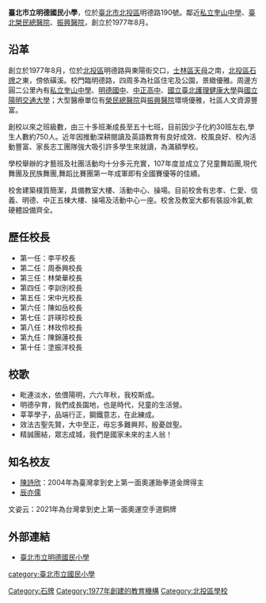 {{coord|25.1124679|121.5220291|display=title|type:edu}}
{{Infobox_School
|name           =臺北市立明德國民小學
|other_name     =
|image          =
|motto          =
|established    =1977年8月
|type           =
|affiliation    =
|district       =[[臺北市|臺北市]][[北投區|北投區]]
|grades         =
|president      =
|principal      =
|staff          =
|students       =
|enrollment     =
|free_label     =
|free_text      =
|free_label2    =
|free_text2     =
|free_label3    =
|free_text3     =
|location       ={{flagicon|TWN}}[[臺北市|臺北市]][[北投區|北投區]]明德路190號
|information    =
| tel           = +886-2-2822-9651<br>+886-2-2822-9732
| fax           = +886-2-2826-5417
|website        = [https://www.mdes.tp.edu.tw/web/ www.mdes.tp.edu.tw]
}}
'''臺北市立明德國民小學'''，位於[[臺北市|臺北市]][[北投區|北投區]]明德路190號。鄰近[[私立奎山中學|私立奎山中學]]、[[臺北榮民總醫院|臺北榮民總醫院]]、[[振興醫院|振興醫院]]，創立於1977年8月。

==沿革==
創立於1977年8月，位於[[北投區|北投區]]明德路與東陽街交口，[[士林區|士林區]][[天母|天母]]之南，[[北投區|北投區]][[石牌_(北投)|石牌]]之東，傍依磺溪。校門臨明德路，四周多為社區住宅及公園，景緻優雅。周邊方圓二公里內有[[私立奎山中學|私立奎山中學]]、[[臺北市立明德國民中學|明德國中]]、[[臺北市立中正高級中學|中正高中]]、[[國立臺北護理健康大學|國立臺北護理健康大學]]與[[國立陽明交通大學|國立陽明交通大學]]；大型醫療單位有[[榮民總醫院|榮民總醫院]]與[[振興醫院|振興醫院]]環境優雅，社區人文資源豐富。

創校以來之班級數，由三十多班漸成長至五十七班，目前因少子化約30班左右,學生人數約750人。近年因推動深耕閱讀及英語教育有良好成效、校風良好、校內活動豐富、家長志工團隊強大吸引許多學生來就讀，為滿額學校。

學校舉辦的才藝班及社團活動均十分多元充實，107年度並成立了兒童舞蹈團,現代舞團及民族舞團,舞蹈比賽團第一年成軍即有全國賽優等的佳績。

校舍建築樸質簡潔，具備教室大樓、活動中心、操場。目前校舍有忠孝、仁愛、信義、明德、中正五棟大樓、操場及活動中心一座。校舍及教室大都有裝設冷氣,軟硬體設備齊全。

==歷任校長==
*第一任：李平校長
*第二任：周泰興校長
*第三任：林榮華校長
*第四任：李訓別校長
*第五任：宋中光校長
*第六任：陳如岳校長
*第七任：許瑛珍校長
*第八任：林玫伶校長
*第九任：陳錦蓮校長
*第十任：塗振洋校長

==校歌== 
*毗連淡水，依偎陽明，六六年秋，我校斯成。
*明德孕育，我們成長園地，也是時代，兒童的生活營。
*莘莘學子，品端行正，鋼鐵意志，在此練成。
*效法古聖先賢，大中至正，毋忘多難興邦，殷憂啟聖。
*精誠團結，眾志成城，我們是國家未來的主人翁！

==知名校友==
*[[陳詩欣_(台灣)|陳詩欣]]：2004年為臺灣拿到史上第一面奧運跆拳道金牌得主
*[[辰亦儒|辰亦儒]]
文姿云：2021年為台灣拿到史上第一面奧運空手道銅牌

==外部連結==
*[http://www.mdes.tp.edu.tw/ 臺北市立明德國民小學] {{Wayback|url=http://www.mdes.tp.edu.tw/ |date=20060906063920 }}

{{DEFAULTSORT:Mingde}}
[[Category:石牌|Category:石牌]]
[[category:臺北市立國民小學|category:臺北市立國民小學]]
[[Category:1977年創建的教育機構|Category:1977年創建的教育機構]]
[[Category:北投區學校|Category:北投區學校]]

{{台北市小學列表}}